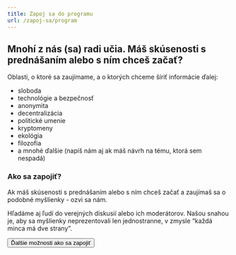 ```yaml
---
title: Zapoj sa do programu
url: /zapoj-sa/program
---
```



## Mnohí z nás (sa) radi učia. Máš skúsenosti s prednášaním alebo s ním chceš začať?

Oblasti, o ktoré sa zaujímame, a o ktorých chceme šíriť informácie ďalej:

- sloboda
- technológie a bezpečnosť
- anonymita
- decentralizácia
- politické umenie
- kryptomeny
- ekológia
- filozofia
- a mnohé ďalšie (napíš nám aj ak máš návrh na tému, ktorá sem nespadá)

### Ako sa zapojiť?

Ak máš skúsenosti s prednášaním alebo s ním chceš začať a zaujímaš sa o podobné myšlienky - ozvi sa nám.

Hľadáme aj ľudí do verejných diskusií alebo ich moderátorov. Našou snahou je, aby sa myšlienky neprezentovali len jednostranne, v zmysle “každá minca má dve strany”.

<Button to="zapoj-sa">Ďalšie možnosti ako sa zapojiť</Button>
